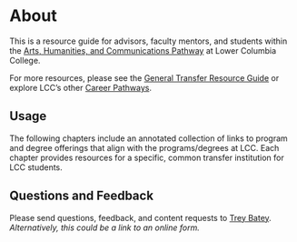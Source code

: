 # About {.unnumbered}

This is a resource guide for advisors, faculty mentors, and students within the [Arts, Humanities, and Communications Pathway](https://lowercolumbia.edu/programs/arts.php) at Lower Columbia College.

For more resources, please see the [General Transfer Resource Guide](https://bateyt.github.io/resourceguide_gentransfer) or explore LCC's other [Career Pathways](https://lowercolumbia.edu/programs/index.php).

## Usage

The following chapters include an annotated collection of links to program and degree offerings that align with the programs/degrees at LCC. Each chapter provides resources for a specific, common transfer institution for LCC students.

## Questions and Feedback

Please send questions, feedback, and content requests to [Trey Batey](mailto:tbatey@lowercolumbia.edu). *Alternatively, this could be a link to an online form.*